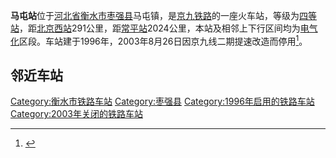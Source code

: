 {{Infobox China railway station
|车站名称 = 马屯站
|eng_name = Matun Railway Station
|code = 24787<ref>{{cite book|author=铁道部电子计算技术中心, 铁道部运输局|title=铁路车站站名代码表：TMIS使用|publisher=中国铁道出版社|location=北京|year=1998|isbn=9787113030995|pages=45}}</ref>
|commercial_code = MSP
|pinyin_code = MTU
|车站位置=[[河北省|河北省]][[衡水市|衡水市]][[枣强县|枣强县]]
|坐标 = {{coord|37|34|36|N|115|45|13|E|display=inline,title}}
 |归属=[[北京铁路局|北京铁路局]]
 |线路=[[京九铁路|京九铁路]] 
 |车站等级=[[四等站_(中国)|四等站]] 
|closed = 2003年8月26日
|使用状态 = 已停用
 }} 
'''马屯站'''位于[[河北省|河北省]][[衡水市|衡水市]][[枣强县|枣强县]]马屯镇，是[[京九铁路|京九铁路]]的一座火车站，等级为[[四等站_(中国)|四等站]]，距[[北京西站|北京西站]]291公里，距[[常平站|常平站]]2024公里，本站及相邻上下行区间均为[[电气化|电气化]]区段。车站建于1996年，2003年8月26日因京九线二期提速改造而停用<ref name="crbj8804">{{cite book|author=《北京铁路局志》编纂委员会|title=北京铁路局志（1988–2004）|publisher=方志出版社|year=2006|isbn=7-80192-798-2}}</ref>{{rp|97}}。

== 邻近车站 ==
{{Start rail box|[[中国铁路|中国铁路]]}}
{{s-inop|[[大葛村站|大葛村站]]|{{站|北京西}}方向}}
{{s-line|[[京九铁路|京九铁路]]<br />← 11km 马屯站 14km →}}
{{s-inop|[[枣强站|枣强站]]|{{站|常平}}方向}}
{{End box}}

{{京九铁路}}

[[Category:衡水市铁路车站|Category:衡水市铁路车站]]
[[Category:枣强县|Category:枣强县]]
[[Category:1996年启用的铁路车站|Category:1996年启用的铁路车站]]
[[Category:2003年关闭的铁路车站|Category:2003年关闭的铁路车站]]